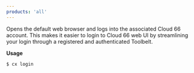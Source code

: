 ```yaml
---
products: 'all'
---
```


Opens the default web browser and logs into the associated Cloud 66 account. This makes it easier to login to Cloud 66 web UI by streamlining your login through a registered and authenticated Toolbelt.

**Usage**

```bash
$ cx login
```